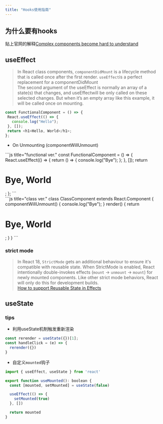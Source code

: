 ```yaml
---
title: "Hooks使用指南"
---
```


## 为什么要有hooks
贴上官网的解释[Complex components become hard to understand](https://reactjs.org/docs/hooks-intro.html#complex-components-become-hard-to-understand)

## useEffect
> In React class components, `componentDidMount` is a lifecycle method that is called once after the first render.
> `useEffect`is a perfect replacement for a componentDidMount<br/>
> The second argument of the useEffect is normally an array of a state(s) that changes, and useEffectwill be only called on these selected changes. But when it’s an empty array like this example, it will be called once on mounting.
```js
const FunctionalComponent = () => {
 React.useEffect(() => {
   console.log("Hello");
 }, []);
 return <h1>Hello, World</h1>;
};
```
- On Unmounting (componentWillUnmount)

<div className="grid grid-cols-2 gap-4">
  <div>
    ```js title="functional ver."
    const FunctionalComponent = () => {
      React.useEffect(() => {
        return () => {
          console.log("Bye");
        };
      }, []);
      return <h1>Bye, World</h1>;
    };
    ```
  </div>
  <div>
    ```js title="class ver."
    class ClassComponent extends React.Component {
      componentWillUnmount() {
        console.log("Bye");
      }
      render() {
        return <h1>Bye, World</h1>;
      }
    }
    ```
  </div>
</div>

### strict mode
> In React 18, `StrictMode` gets an additional behaviour to ensure it's compatible with reusable state.
> When StrictMode is enabled, React intentionally double-invokes effects (`mount` -> `unmount` -> `mount`) for newly mounted components. Like other strict mode behaviors, React will only do this for development builds. <br/>
[How to support Reusable State in Effects](https://github.com/reactwg/react-18/discussions/18)
## useState
### tips
- 利用useState机制触发重新渲染
```js
const rerender = useState({})[1];
const handleClick = (e) => {
  rerender({})
}
```
- 自定义`mounted`钩子

```js
import { useEffect, useState } from 'react'

export function useMounted(): boolean {
  const [mounted, setMounted] = useState(false)

  useEffect(() => {
    setMounted(true)
  }, [])

  return mounted
}
```

